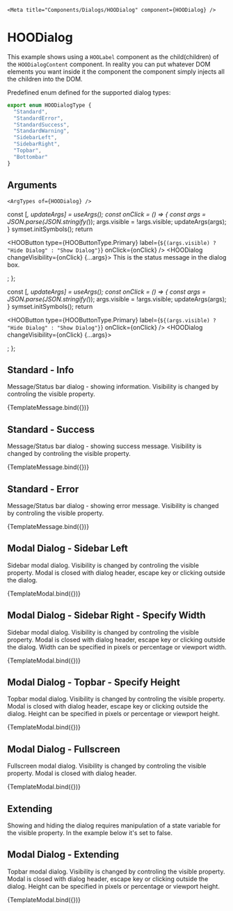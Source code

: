 
    <Meta title="Components/Dialogs/HOODialog" component={HOODialog} />

# HOODialog

This example shows using a `HOOLabel` component as the child(children) of the `HOODialogContent` component.
In reality you can put whatever DOM elements you want inside it the component the component simply injects all the children into the DOM.

Predefined enum defined for the supported dialog types:
```ts
export enum HOODialogType {
  "Standard",
  "StandardError",
  "StandardSuccess",
  "StandardWarning",
  "SidebarLeft",
  "SidebarRight",
  "Topbar",
  "Bottombar"
}
```

## Arguments

    <ArgTypes of={HOODialog} />

  const [_, updateArgs] = useArgs();
  const onClick = () => {
    const args = JSON.parse(JSON.stringify(_));
    args.visible = !args.visible;
    updateArgs(args);
  }
  symset.initSymbols();
  return <div>
    <HOOButton type={HOOButtonType.Primary} label={`${(args.visible) ? "Hide Dialog" : "Show Dialog"}`} onClick={onClick} />
    <HOODialog changeVisibility={onClick} {...args}>
      <HOOIcon iconName='hoo-icon-smile' />
      <HOODialogContent>This is the status message in the dialog box.</HOODialogContent>
      <HOODialogActions>
        <HOOButton type={HOOButtonType.Icon} iconName='hoo-icon-close' onClick={onClick} />
      </HOODialogActions>
    </HOODialog>
  </div>;
};

  const [_, updateArgs] = useArgs();
  const onClick = () => {
    const args = JSON.parse(JSON.stringify(_));
    args.visible = !args.visible;
    updateArgs(args);
  }
  symset.initSymbols();
  return <div>
    <HOOButton type={HOOButtonType.Primary} label={`${(args.visible) ? "Hide Dialog" : "Show Dialog"}`} onClick={onClick} />
    <HOODialog changeVisibility={onClick} {...args}>
      <HOODialogHeader title="Dialog Header" closeIconName="hoo-icon-close" closeDisabled={false} closeOnClick={onClick} />
      <HOODialogContent>
        <HOOLabel label="Content of Dialog" />
      </HOODialogContent>
    </HOODialog>
  </div>;
};

## Standard - Info

Message/Status bar dialog - showing information. Visibility is changed by controling the visible property.

<Canvas layout='fullscreen'>
  <Story
    name="Standard"
    args={{ type: HOODialogType.Standard, visible: false }}>
    {TemplateMessage.bind({})}
  </Story>
</Canvas>

## Standard - Success

Message/Status bar dialog - showing success message. Visibility is changed by controling the visible property.

<Canvas layout='fullscreen'>
  <Story
    name="Standard - Success"
    args={{ type: HOODialogType.StandardSuccess, visible: false }}>
    {TemplateMessage.bind({})}
  </Story>
</Canvas>

## Standard - Error

Message/Status bar dialog - showing error message. Visibility is changed by controling the visible property.

<Canvas layout='fullscreen'>
  <Story
    name="Standard - Error"
    args={{ type: HOODialogType.StandardError, visible: false }}>
    {TemplateMessage.bind({})}
  </Story>
</Canvas>

## Modal Dialog - Sidebar Left

Sidebar modal dialog. Visibility is changed by controling the visible property. Modal is closed with dialog header, escape key or clicking outside the dialog.

<Canvas layout='fullscreen'>
  <Story
    name="Sidebar Left"
    args={{ type: HOODialogType.SidebarLeft, visible: false }}>
    {TemplateModal.bind({})}
  </Story>
</Canvas>

## Modal Dialog - Sidebar Right - Specify Width

Sidebar modal dialog. Visibility is changed by controling the visible property. Modal is closed with dialog header, escape key or clicking outside the dialog. Width can be specified in pixels or percentage or viewport width.

<Canvas layout='fullscreen'>
  <Story
    name="Sidebar Right - Specify Width"
    args={{ type: HOODialogType.SidebarRight, visible: false, width: '80vw' }}>
    {TemplateModal.bind({})}
  </Story>
</Canvas>

## Modal Dialog - Topbar - Specify Height

Topbar modal dialog. Visibility is changed by controling the visible property. Modal is closed with dialog header, escape key or clicking outside the dialog. Height can be specified in pixels or percentage or viewport height.

<Canvas layout='fullscreen'>
  <Story
    name="Topbar - Specify Height"
    args={{ type: HOODialogType.Topbar, visible: false, height: '60vh' }}>
    {TemplateModal.bind({})}
  </Story>
</Canvas>

## Modal Dialog - Fullscreen

Fullscreen modal dialog. Visibility is changed by controling the visible property. Modal is closed with dialog header.

<Canvas layout='fullscreen'>
  <Story
    name="Fullscreen"
    args={{ type: HOODialogType.Fullscreen, visible: false }}>
    {TemplateModal.bind({})}
  </Story>
</Canvas>

## Extending

Showing and hiding the dialog requires manipulation of a state variable for the visible property. In the example below it's set to false.

## Modal Dialog - Extending 

Topbar modal dialog. Visibility is changed by controling the visible property. Modal is closed with dialog header, escape key or clicking outside the dialog. Height can be specified in pixels or percentage or viewport height.

<Canvas layout='fullscreen'>
  <Story
    name="Topbar - Extending"
    args={{ type: HOODialogType.Topbar, visible: false, height: '60vh', rootElementAttributes: { style: { backgroundColor: "pink" } } }}>
    {TemplateModal.bind({})}
  </Story>
</Canvas>